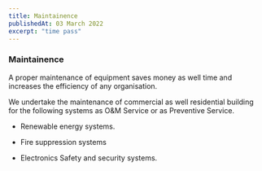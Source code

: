 ```yaml
---
title: Maintainence
publishedAt: 03 March 2022
excerpt: "time pass"
---
```


### Maintainence

A proper maintenance of equipment saves money as well time and increases the efficiency of any organisation.

We undertake the maintenance of commercial as well residential building for the following systems as O&M Service or as Preventive Service.

* Renewable energy systems.

* Fire suppression systems

* Electronics Safety and security systems.